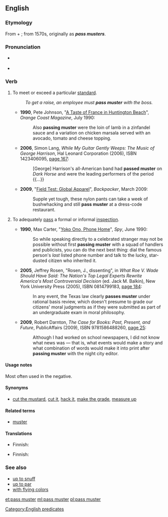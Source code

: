 ==English==
{{was wotd|2012|December|9}}
===Etymology===
From {{term|pass||to undergo successfully|lang=en}} + {{term|muster||military assemblage or review|lang=en}}; from 1570s, originally as '''''pass musters'''''.

===Pronunciation===
* {{a|UK}} {{IPA|/ˌpæs ˈmʌst.ə/}}
* {{a|US}} {{IPA|/ˌpæs ˈmʌs.tɚ/}}

===Verb===
{{en-verb|head=[[pass]] [[muster]]|passes muster|passing muster|passed muster}}

# {{context|idiomatic|lang=en}} To meet or exceed a particular [[standard]].
#: ''To get a raise, an employee must '''pass muster''' with the boss.''
#* '''1990''', Pete Johnson, "[http://books.google.com/books?id=H2EEAAAAMBAJ&pg=PA230 A Taste of France in Huntington Beach]", ''Orange Coast Magazine'', July 1990:
#*: Also '''passing muster''' were the loin of lamb in a zinfandel sauce and a variation on chicken marsala served with an avocado, tomato and cheese topping.
#* '''2006''', Simon Lang, ''While My Guitar Gently Weeps: The Music of George Harrison'', Hal Leonard Corporation (2006), ISBN 1423406095, [http://books.google.com/books?id=NRoFPFvI1joC&pg=PA167 page 167]:
#*: [George] Harrison's all-American band had '''passed muster''' on ''Dark Horse'' and were the leading performers of the period {{…}}
#* '''2009''', "[http://books.google.com/books?id=bGl2Wt1GG5IC&pg=PA89&dq=%22pass+muster%22 Field Test: Global Apparel]", ''Backpacker'', March 2009:
#*: Supple yet tough, these nylon pants can take a week of bushwhacking and still '''pass muster''' at a dress-code restaurant. 
# {{context|idiomatic|lang=en}} To adequately [[pass]] a formal or informal [[inspection]].
#* '''1990''', Max Carter, "[http://books.google.com/books?id=pCfQINJRXRgC&pg=PA46 Yoko Ono, Phone Home]", ''Spy'', June 1990:
#*: So while speaking directly to a celebrated stranger may not be possible without first '''passing muster''' with a squad of handlers and publicists, you can do the next best thing: dial the famous person's ''last'' listed phone number and talk to the lucky, star-dusted citizen who inherited it.
#* '''2005''', Jeffrey Rosen, "Rosen, J., dissenting", in ''What Roe V. Wade Should Have Said: The Nation's Top Legal Experts Rewrite America's Most Controversial Decision'' (ed. Jack M. Balkin),  New York University Press (2005), ISBN 0814799183, [http://books.google.com/books?id=Us-277i9ZJYC&pg=PA184&dq=%22passes+muster%22 page 184]:
#*: In any event, the Texas law clearly '''passes muster''' under rational basis review, which doesn't presume to grade our citizens' moral judgments as if they were submitted as part of an undergraduate exam in moral philosophy.
#* '''2009''', Robert Darnton, ''The Case for Books: Past, Present, and Future'', PublicAffairs (2009), ISBN 9781586488260, [http://books.google.com/books?id=KplFSD-VP_QC&pg=PA25&dq=%22passing+muster%22 page 25]:
#*: Although I had worked on school newspapers, I did not know what news was — that is, what events would make a story and what combination of words would make it into print after '''passing muster''' with the night city editor.

====Usage notes====
Most often used in the negative.

====Synonyms====
* {{sense|to meet or exceed a standard}} [[cut the mustard]], [[cut it]], [[hack it]], [[make the grade]], [[measure up]]

====Related terms====
* [[muster]]

====Translations====
{{trans-top|to meet or exceed a particular standard}}
* Finnish: {{t-|fi|mennä läpi}}
{{trans-mid}}
{{trans-bottom}}

{{trans-top|to pass a formal or informal inspection}}
* Finnish: {{t+|fi|päästä läpi}}
{{trans-mid}}
{{trans-bottom}}

===See also===
* [[up to snuff]]
* [[up to par]]
* [[with flying colors]]

[[Category:English predicates]]

[[et:pass muster]]
[[ml:pass muster]]
[[pl:pass muster]]